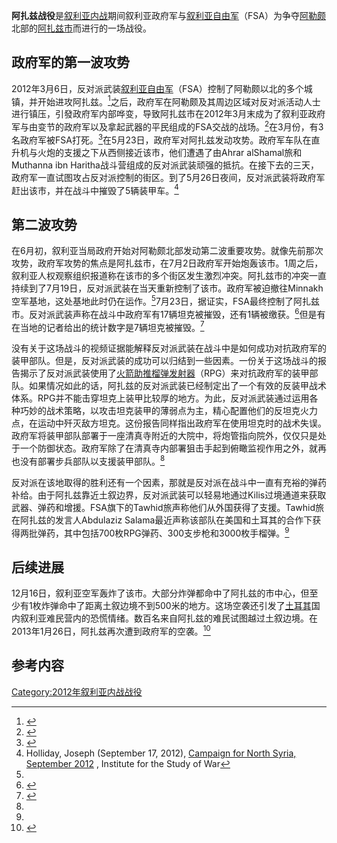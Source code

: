 {{infobox military conflict
|conflict    =阿扎兹战役
|partof      =[[叙利亚内战|叙利亚内战]]
|image       =
|caption     =
|date        =2012年3月6日至7月23日<br/>（4個月又17天）
|place       =[[叙利亚|叙利亚]][[阿勒颇省|阿勒颇省]][[阿扎兹|阿扎兹市]]
|coordinates =
|map_type    =
|map_relief  =
|latitude    =
|longitude   =
|map_size    =
|map_marksize =
|map_caption =
|map_label   =
|territory   =
|result      =反对派获胜
|status      =
|combatants_header =
|combatant1  =[[File:Syria-flag_1932-58_1961-63.svg|23px]] 叙利亚反对派
*叙利亚自由军
|combatant2  ={{flagicon|Syria|23px}} 叙利亚政府军
|strength1   =2,000人以上
|strength2   = 叙利亚第五装甲师
*第12装甲旅（900名士兵）
|casualties1 =125人丧生
|casualties2 =100名以上士兵丧生<br/>17辆坦克被摧毁
|casualties3 =
|notes       =
}}

'''阿扎兹战役'''是[[叙利亚内战|叙利亚内战]]期间叙利亚政府军与[[叙利亚自由军|叙利亚自由军]]（FSA）为争夺[[阿勒颇|阿勒颇]]北部的[[阿扎茲|阿扎兹市]]而进行的一场战役。

==政府军的第一波攻势==

2012年3月6日，反对派武装[[叙利亚自由军|叙利亚自由军]]（FSA）控制了阿勒颇以北的多个城镇，并开始进攻阿扎兹。<ref>{{cite news |last=Weaver |first=Matthew |url=http://www.guardian.co.uk/world/middle-east-live/2012/mar/06/syria-atrocities-recalled-live |title=Syria: atrocities recalled by those fleeing Homs - Tuesday 6 March 2012 | World news | guardian.co.uk |publisher=Guardian |date=2012-03-06 |accessdate=2012-03-27 |location=London |archive-date=2012-11-10 |archive-url=https://web.archive.org/web/20121110094253/http://www.guardian.co.uk/world/middle-east-live/2012/mar/06/syria-atrocities-recalled-live |dead-url=no }}</ref>之后，政府军在阿勒颇及其周边区域对反对派活动人士进行镇压，引發政府军内部哗变，导致阿扎兹市在2012年3月末成为了叙利亚政府军与由变节的政府军以及拿起武器的平民组成的FSA交战的战场。<ref>{{cite web |url=http://www.aljazeera.com/news/middleeast/2012/03/2012325102353721814.html |title=Russia: Annan mission 'last chance' for Syria - Middle East |publisher=Al Jazeera English |date=2011-10-04 |accessdate=2012-03-27 |archive-date=2016-01-26 |archive-url=https://web.archive.org/web/20160126130425/http://www.aljazeera.com/news/middleeast/2012/03/2012325102353721814.html |dead-url=no }}</ref>在3月份，有3名政府军被FSA打死。<ref>{{cite web |url=http://www.yalibnan.com/2012/03/23/damascus-here-we-come-clashes-intensify-as-rebels-target-syrian-capital/ |title=“Damascus here we come” – Clashes intensify as rebels target Syrian capital | Ya Libnan | World News Live from Lebanon |location=LB |publisher=Ya Libnan |date=2012-03-23 |accessdate=2012-03-27 |archive-date=2020-10-30 |archive-url=https://web.archive.org/web/20201030163305/https://yalibnan.com/2012/03/23/damascus-here-we-come-clashes-intensify-as-rebels-target-syrian-capital/ |dead-url=no }}</ref>在5月23日，政府军对阿扎兹发动攻势。政府军车队在直升机与火炮的支援之下从西侧接近该市，他们遭遇了由Ahrar alShamal旅和Muthanna ibn Haritha战斗营组成的反对派武装顽强的抵抗。在接下去的三天，政府军一直试图攻占反对派控制的街区。到了5月26日夜间，反对派武装将政府军赶出该市，并在战斗中摧毁了5辆装甲车。<ref name=undesep>Holliday, Joseph (September 17, 2012), [http://www.understandingwar.org/map/campaign-north-syria Campaign for North Syria, September 2012] {{webarchive|url=https://web.archive.org/web/20121003195936/http://understandingwar.org/map/campaign-north-syria |date=2012-10-03 }}, Institute for the Study of War</ref>

==第二波攻势==

在6月初，叙利亚当局政府开始对阿勒颇北部发动第二波重要攻势。就像先前那次攻势，政府军攻势的焦点是阿扎兹市，在7月2日政府军开始炮轰该市。1周之后，叙利亚人权观察组织报道称在该市的多个街区发生激烈冲突。阿扎兹市的冲突一直持续到了7月19日，反对派武装在当天重新控制了该市。政府军被迫撤往Minnakh空军基地，这处基地此时仍在运作。<ref name=undesep/>7月23日，据证实，FSA最终控制了阿扎兹市。反对派武装声称在战斗中政府军有17辆坦克被摧毁，还有1辆被缴获。<ref>{{cite news | url=http://www.guardian.co.uk/world/middle-east-live/2012/jul/23/syria-damascus-aleppo-battles-live#block-10 | location=London | work=The Guardian | first=Matthew | last=Weaver | title=Syria crisis: chemical weapon warning - Monday 23 July 2012 | date=23 July 2012 | accessdate=2014-05-01 | archive-date=2012-10-30 | archive-url=https://web.archive.org/web/20121030044114/http://www.guardian.co.uk/world/middle-east-live/2012/jul/23/syria-damascus-aleppo-battles-live#block-10 | dead-url=no }}</ref>但是有在当地的记者给出的统计数字是7辆坦克被摧毁。<ref>{{Cite web |url=http://news.sky.com/story/963723/syria-the-arab-spring-arrives-in-azaz |title=Syria: The Arab Spring Arrives In Azaz |access-date=2014-05-01 |archive-date=2016-05-31 |archive-url=https://web.archive.org/web/20160531083659/http://news.sky.com/story/963723/syria-the-arab-spring-arrives-in-azaz |dead-url=no }}</ref>

没有关于这场战斗的视频证据能解释反对派武装在战斗中是如何成功对抗政府军的装甲部队。但是，反对派武装的成功可以归结到一些因素。一份关于这场战斗的报告揭示了反对派武装使用了[[火箭推进榴弹|火箭助推榴弹发射器]]（RPG）来对抗政府军的装甲部队。如果情况如此的话，阿扎兹的反对派武装已经制定出了一个有效的反装甲战术体系。RPG并不能击穿坦克上装甲比较厚的地方。为此，反对派武装通过运用各种巧妙的战术策略，以攻击坦克装甲的薄弱点为主，精心配置他们的反坦克火力点，在运动中歼灭敌方坦克。这份报告同样指出政府军在使用坦克时的战术失误。政府军将装甲部队部署于一座清真寺附近的大院中，将炮管指向院外，仅仅只是处于一个防御状态。政府军除了在清真寺内部署狙击手起到俯瞰监视作用之外，就再也没有部署步兵部队以支援装甲部队。<ref name=undesep/>

反对派在该地取得的胜利还有一个因素，那就是反对派在战斗中一直有充裕的弹药补给。由于阿扎兹靠近土叙边界，反对派武装可以轻易地通过Kilis过境通道来获取武器、弹药和增援。FSA旗下的Tawhid旅声称他们从外国获得了支援。Tawhid旅在阿扎兹的发言人Abdulaziz Salama最近声称该部队在美国和土耳其的合作下获得两批弹药，其中包括700枚RPG弹药、300支步枪和3000枚手榴弹。<ref name=undesep/>

==后续进展==

12月16日，叙利亚空军轰炸了该市。大部分炸弹都命中了阿扎兹的市中心，但至少有1枚炸弹命中了距离土叙边境不到500米的地方。这场空袭还引发了[[土耳其|土耳其]]国内叙利亚难民营内的恐慌情绪。数百名来自阿扎兹的难民试图越过土叙边境。在2013年1月26日，阿扎兹再次遭到政府军的空袭。<ref>{{cite web |url=http://staff.blogs.aljazeera.com/topic/syria/syrian-warplane-killed-16-people-half-them-children-strike-city-manbij |title=存档副本 |accessdate=2016-02-14  |deadurl=yes |archiveurl=https://archive.is/20130215115253/http://staff.blogs.aljazeera.com/topic/syria/syrian-warplane-killed-16-people-half-them-children-strike-city-manbij |archivedate=2013-02-15 }}</ref>

==参考内容==
{{Reflist}}

[[Category:2012年叙利亚内战战役|Category:2012年叙利亚内战战役]]